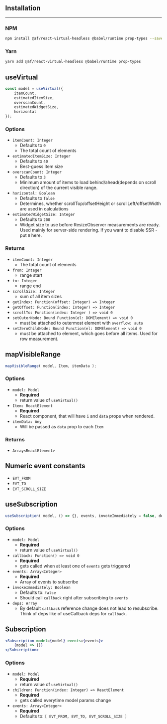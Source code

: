 
## Installation
---
### NPM

```bash
npm install @af/react-virtual-headless @babel/runtime prop-types --save
```

### Yarn

```bash
yarn add @af/react-virtual-headless @babel/runtime prop-types
```

## useVirtual

```jsx
const model = useVirtual({
    itemCount,
    estimatedItemSize,
    overscanCount,
    estimatedWidgetSize,
    horizontal
});
```

### Options

- `itemCount: Integer`
  - Defaults to `0`
  - The total count of elements
- `estimatedItemSize: Integer`
  - Defaults to `40`
  - Best-guess item size
- `overscanCount: Integer`
  - Defaults to `3`
  - Minimum amount of items to load behind/ahead(depends on scroll direction) of the current visible range.
- `horizontal: Boolean`
  - Defaults to `false`
  - Determines, whether scrollTop/offsetHeight or scrollLeft/offsetWidth are used in calculations
- `estimatedWidgetSize: Integer`
  - Defaults to `200`
  - Widget size to use before ResizeObserver measurements are ready.
    Used mainly for server-side rendering.
    If you want to disable SSR - put `0` here.

### Returns

- `itemCount: Integer`
  - The total count of elements
- `from: Integer`
  - range start
- `to: Integer`
  - range end
- `scrollSize: Integer`
  - sum of all item sizes
- `getIndex: Function(offset: Integer) => Integer`
- `getOffset: Function(index: Integer) => Integer`
- `scrollTo: Function(index: Integer ) => void 0`
- `setOuterNode: Bound Function(el: DOMElement) => void 0`
  - must be attached to outermost element with `overflow: auto`
- `setZeroChildNode: Bound Function(el: DOMElement) => void 0`
  - must be attached to element, which goes before all items. Used for row measurement.

## mapVisibleRange

```jsx
mapVisibleRange( model, Item, itemData );
```

### Options

- `model: Model`
  - **Required**
  - return value of `useVirtual()`
- `Item: ReactElement`
  - **Required**
  - React component, that will have `i` and `data` props when rendered.
- `itemData: Any`
  - Will be passed as `data` prop to each `Item`

### Returns
- `Array<ReactElement>`

## Numeric event constants

- `EVT_FROM`
- `EVT_TO`
- `EVT_SCROLL_SIZE`

## useSubscription

```jsx
useSubscription( model, () => {}, events, invokeImmediately = false, deps = [] );
```

### Options

- `model: Model`
  - **Required**
  - return value of `useVirtual()`
- `callback: Function() => void 0`
  - **Required**
  - gets called when at least one of `events` gets triggered
- `events: Array<Integer>`
  - **Required**
  - Array of events to subscribe
- `invokeImmediately: Boolean`
  - Defaults to: `false`
  - Should call `callback` right after subscribing to `events`
- `deps: Array`
  - By default `callback` reference change does not lead to resubscribe.
    Think of deps like of useCallback deps for `callback`.

## Subscription

```jsx
<Subscription model={model} events={events}>
    {model => {}}
</Subscription>
```

### Options

- `model: Model`
  - **Required**
  - return value of `useVirtual()`
- `children: Function(index: Integer) => ReactElement`
  - **Required**
  - gets called everytime model params change
- `events: Array<Integer>`
  - **Required**
  - Defaults to: `[ EVT_FROM, EVT_TO, EVT_SCROLL_SIZE ]`
